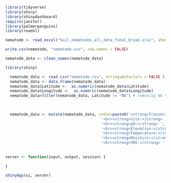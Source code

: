 ```r
library(tidyverse)
library(shiny)
library(shinydashboard)
require(janitor)
library(palmerpenguins)
library(readxl)
```

```r
nematode <- read_excel("Soil_nematodes_all_data_final_Dryad.xlsx", sheet = 1)
```

```r
write.csv(nematode, "nematode.csv", row.names = FALSE)
```

```r
nematode_data <- clean_names(nematode_data)
```


```r
library(shiny)

  nematode_data <- read.csv("nematode.csv", stringsAsFactors = FALSE )
  nematode_data <- data.frame(nematode_data)
  nematode_data$Latitude <-  as.numeric(nematode_data$Latitude)
  nematode_data$Longitude <-  as.numeric(nematode_data$Longitude)
  nematode_data=filter(nematode_data, Latitude != "NA") # removing NA values
  

  
  nematode_data <- mutate(nematode_data, cntnt=paste0('<strong>Transect: </strong>',Transect,
                                          '<br><strong>Site:</strong> ', Site,
                                          '<br><strong>pH:</strong> ', pH,
                                          '<br><strong>Elevation:</strong> ',Elevation,
                                          '<br><strong>Temperature:</strong> ',Temperature,
                                          '<br><strong>Moisture:</strong> ',Moisture,
                                          '<br><strong>SMI:</strong> ',Sigma.Maturity.Index))
                                         
  
server <- function(input, output, session) {
  
}

shinyApp(ui, server)
```

